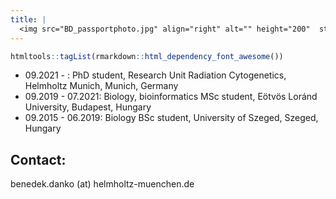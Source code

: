 ```yaml
---
title: |
  <img src="BD_passportphoto.jpg" align="right" alt="" height="200"  style="transform:rotate(0deg);"/> Benedek Dankó
---
```


```r
htmltools::tagList(rmarkdown::html_dependency_font_awesome())
```

- 09.2021 - : PhD student, Research Unit Radiation Cytogenetics, Helmholtz Munich, Munich, Germany
- 09.2019 - 07.2021: Biology, bioinformatics MSc student, Eötvös Loránd University, Budapest, Hungary
- 09.2015 - 06.2019: Biology BSc student, University of Szeged, Szeged, Hungary 

## Contact:
<i class="fa fa-envelope-o"></i> benedek.danko (at) helmholtz-muenchen.de
